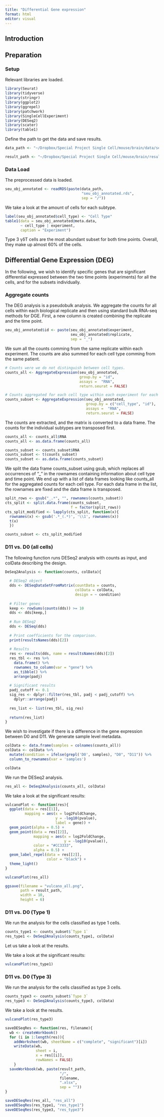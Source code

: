 ```yaml
---
title: "Differential Gene expression"
format: html
editor: visual
---
```


## Introduction

## Preparation

### Setup

Relevant libraries are loaded.

```r
library(Seurat)
library(tidyverse)
library(stringr)
library(ggplot2)
library(ggrepel)
library(patchwork)
library(SingleCellExperiment)
library(DESeq2)
library(scater)
library(table1)
```

Define the path to get the data and save results.

```r
data_path <- "~/Dropbox/Special Project Single Cell/mouse/brain/data/seurat_data"

result_path <- "~/Dropbox/Special Project Single Cell/mouse/brain/results/dge"
```

### Data Load

The preprocessed data is loaded.

```r
seu_obj_annotated <- readRDS(paste(data_path,
                                   "seu_obj_annotated.rds",
                                   sep = "/"))
```

We take a look at the amount of cells for each subtype.

```r
label(seu_obj_annotated$cell_type) <- "Cell Type"
table1(data = seu_obj_annotated@meta.data,
       ~ cell_type | experiment,
       caption = "Experiment")
```

Type 3 γδT cells are the most abundant subset for both time points. Overall, they make up almost 60% of the cells. 

## Differential Gene Expression (DEG)

In the following, we wish to identify specific genes that are significant differential expressed between the two time points (experiments) for all the cells, and for the subsets individually. 

### Aggregate counts

The DEG analysis is a pseudobulk analysis. We aggregate the counts for all cells within each biological replicate and then using standard bulk RNA-seq methods for DGE. First, a new column is created combining the replicate and the time point.

```r
seu_obj_annotated$id <- paste(seu_obj_annotated$experiment,
                              seu_obj_annotated$replicate,
                              sep = "_")
```

We sum all the counts comming from the same replicate within each experiment. The counts are also summed for each cell type comming from the same patient.

```r
# Counts were we do not distinguish between cell types.
counts_all <- AggregateExpression(seu_obj_annotated,
                                  group.by = "id",
                                  assays =  "RNA",
                                  return.seurat = FALSE)

# Counts aggregated for each cell type within each experiment for each replicate.
counts_subset <- AggregateExpression(seu_obj_annotated,
                                     group.by = c("cell_type", "id"),
                                     assays =  "RNA",
                                     return.seurat = FALSE)
```

The counts are extracted, and the matrix is converted to a data frame. The counts for the individual subtypes are transposed first.

```r
counts_all <- counts_all$RNA
counts_all <- as.data.frame(counts_all)

counts_subset <- counts_subset$RNA
counts_subset <- t(counts_subset)
counts_subset <- as.data.frame(counts_subset)
```

We split the data frame counts_subset using gsub, which replaces all occurrences of "\_" in the rownames containing information about cell type and time point. We end up with a list of data frames looking like counts_all for the aggregated counts for each cell type. For each data frame in the list, the rownames are fixed and the data frame is transposed.

```r
split_rows <- gsub("_.*", "", rownames(counts_subset))
cts_split <- split.data.frame(counts_subset,
                              f = factor(split_rows))
cts_split_modified <- lapply(cts_split, function(x){
  rownames(x) <- gsub('.*_(.*)', '\\1', rownames(x))
  t(x)
  })

counts_subset <- cts_split_modified
```

### D11 vs. D0 (all cells)

The following function runs DESeq2 analysis with counts as input, and colData describing the design.

```r
DeSeq2Analysis <- function(counts, colData){
  
  # DESeq2 object
  dds <- DESeqDataSetFromMatrix(countData = counts,
                                colData = colData,
                                design = ~ condition)
  
  # Filter genes
  keep <- rowSums(counts(dds)) >= 10
  dds <- dds[keep,]
  
  # Run DESeq2
  dds <- DESeq(dds)
  
  # Print coefficients for the comparison.
  print(resultsNames(dds)[2])
  
  # Results
  res <- results(dds, name = resultsNames(dds)[2])
  res_tbl <- res %>%
    data.frame() %>%
    rownames_to_column(var = "gene") %>%
    as_tibble() %>%
    arrange(padj)
  
  # Significant results
  padj_cutoff <- 0.1
  sig_res <- dplyr::filter(res_tbl, padj < padj_cutoff) %>%
    dplyr::arrange(padj)
  
  res_list <- list(res_tbl, sig_res)
  
  return(res_list)
}
```

We wish to investigate if there is a difference in the gene expression between D0 and D11. We generate sample level metadata.

```r
colData <- data.frame(samples = colnames(counts_all))
colData <- colData %>%
  mutate(condition = ifelse(grepl('D0', samples), "D0", "D11")) %>%
  column_to_rownames(var = 'samples')

colData
```

We run the DESeq2 analysis.

```r
res_all <- DeSeq2Analysis(counts_all, colData)
```

We take a look at the significant results:

```r
vulcanoPlot <- function(res){
  ggplot(data = res[[1]],
         mapping = aes(x = log2FoldChange,
                       y = -log10(pvalue),
                       label = gene)) + 
  geom_point(alpha = 0.5) + 
  geom_point(data = res[[2]],
             mapping = aes(x = log2FoldChange,
                           y = -log10(pvalue)),
             color = "#CC3333",
             alpha = 0.5) + 
  geom_label_repel(data = res[[2]],
                   color = "black") + 
  theme_light()
}

vulcanoPlot(res_all)

ggsave(filename = "vulcano_all.png",
       path = result_path,
       width = 10,
       height = 6)
```

### D11 vs. D0 (Type 1)

We run the analysis for the cells classified as type 1 cells. 

```r
counts_type1 <- counts_subset$`Type 1`
res_type1 <- DeSeq2Analysis(counts_type1, colData)
```

Let us take a look at the results.

We take a look at the significant results:

```r
vulcanoPlot(res_type1)
```

### D11 vs. D0 (Type 3)

We run the analysis for the cells classified as type 3 cells. 

```r
counts_type3 <- counts_subset$`Type 3`
res_type3 <- DeSeq2Analysis(counts_type3, colData)
```

We take a look at the results.

```r
vulcanoPlot(res_type3)


```


```r
saveDESeqRes <- function(res, filename){
  wb <- createWorkbook()
  for (i in 1:length(res)){
    addWorksheet(wb, sheetName = c("complete", "significant")[i])
    writeData(wb,
              sheet = i,
              x = res[[i]],
              rowNames = FALSE)
    }
  saveWorkbook(wb, paste(result_path,
                         "/",
                         filename,
                         ".xlsx",
                         sep = ""))
}

saveDESeqRes(res_all, "res_all")
saveDESeqRes(res_type1, "res_type1")
saveDESeqRes(res_type3, "res_type3")
```


